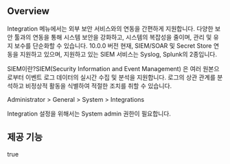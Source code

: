 ## Overview
Integration 메뉴에서는 외부 보안 서비스와의 연동을 간편하게 지원합니다. 다양한 보안 툴과의 연동을 통해 시스템 보안을 강화하고, 시스템의 복잡성을 줄이며, 관리 및 유지 보수를 단순화할 수 있습니다. 10.0.0 버전 현재, SIEM/SOAR 및 Secret Store 연동을 지원하고 있으며, 지원하고 있는 SIEM 서비스는 Syslog, Splunk의 2종입니다.

SIEM이란?SIEM(Security Information and Event Management) 은 여러 원본으로부터 이벤트 로그 데이터의 실시간 수집 및 분석을 지원합니다. 로그의 상관 관계를 분석하고 비정상적 활동을 식별하여 적절한 조치를 취할 수 있습니다.

Administrator &gt; General &gt; System &gt; Integrations

Integration 설정을 위해서는 System admin 권한이 필요합니다.

## 제공 기능
true